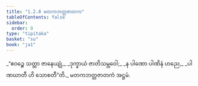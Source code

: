 ```yaml
---
title: "1.2.8 မတကဘတ္တဇာတက"
tableOfContents: false
sidebar:
  order: 9
type: "tipitaka"
basket: "su"
book: "ja1"
---
```



<DynamicBreadcrumb />

<Division number="18" book="ja1">

<Paragraph number="38" type="verses" book="ja1">
_“ဧဝဉ္စေ သတ္တာ ဇာနေယျုံ,_  
_ဒုက္ခာယံ ဇာတိသမ္ဘဝေါ;_  
_န ပါဏော ပါဏိနံ ဟညေ,_  
_ပါဏဃာတီ ဟိ သောစတီ”တိ._  


</Paragraph>
</Division>

<Paragraph number="39" type="center" book="ja1">
မတကဘတ္တဇာတကံ အဋ္ဌမံ.
</Paragraph>